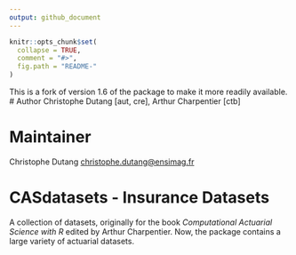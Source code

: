 ```yaml
---
output: github_document
---
```

<!-- README.md is generated from README.Rmd. Please edit that file -->

```r
knitr::opts_chunk$set(
  collapse = TRUE,
  comment = "#>",
  fig.path = "README-"
)
```
This is a fork of version 1.6 of the package to make it more readily available.
# Author
Christophe Dutang [aut, cre], Arthur Charpentier [ctb]

# Maintainer
Christophe Dutang <christophe.dutang@ensimag.fr>

# CASdatasets - Insurance Datasets
A collection of datasets, originally for the book _Computational Actuarial Science with R_ edited by Arthur Charpentier. Now, the package contains a large variety of actuarial datasets.